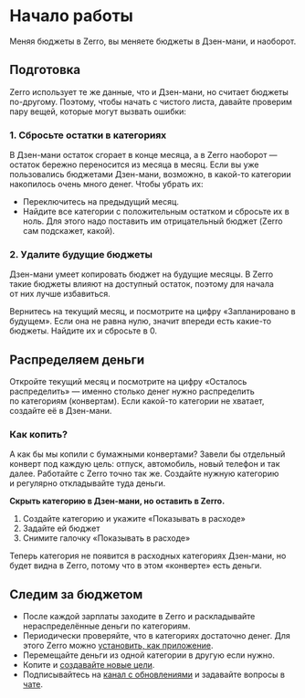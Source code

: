 
<Helmet>
  <title>Начало работы | Zerro</title>
  <meta name="description" content="Инструкция поможет начать вести бюджет" />
</Helmet>

# Начало работы

<ExampleBox symbol="☝️">
  Меняя бюджеты в Zerro, вы меняете бюджеты в Дзен-мани, и наоборот.
</ExampleBox>

## Подготовка

Zerro использует те же данные, что и Дзен-мани, но считает бюджеты по-другому. Поэтому, чтобы начать с чистого листа, давайте проверим пару вещей, которые могут вызвать ошибки:

### 1. Сбросьте остатки в категориях

В Дзен-мани остаток сгорает в конце месяца, а в Zerro наоборот — остаток бережно переносится из месяца в месяц. Если вы уже пользовались бюджетами Дзен-мани, возможно, в какой-то категории накопилось очень много денег. Чтобы убрать их:

- Переключитесь на предыдущий месяц.
- Найдите все категории с положительным остатком и сбросьте их в ноль. Для этого надо поставить им отрицательный бюджет (Zerro сам подскажет, какой).

### 2. Удалите будущие бюджеты

Дзен-мани умеет копировать бюджет на будущие месяцы. В Zerro такие бюджеты влияют на доступный остаток, поэтому для начала от них лучше избавиться.

Вернитесь на текущий месяц, и посмотрите на цифру «Запланировано в будущем». Если она не равна нулю, значит впереди есть какие-то бюджеты. Найдите их и сбросьте в 0.

## Распределяем деньги

Откройте текущий месяц и посмотрите на цифру «Осталось распределить» — именно столько денег нужно распределить по категориям (конвертам). Если какой-то категории не хватает, создайте её в Дзен-мани.

<Box
  component="img"
  maxWidth="100%"
  borderRadius={8}
  border="1px solid rgba(0,0,0,0.08)"
  boxShadow="0 8px 32px 0 rgba(0,0,0,0.16)"
  src={wholeImg}
  alt="Примерно так выглядит интерфейс внутри"
/>

### Как копить?

А как бы мы копили с бумажными конвертами? Завели бы отдельный конверт под каждую цель: отпуск, автомобиль, новый телефон и так далее. Работайте с Zerro точно так же. Создайте нужную категорию и регулярно откладывайте туда деньги.

<ExampleBox symbol="💡">
  <b>Скрыть категорию в Дзен-мани, но оставить в Zerro.</b>
  <ol>
    <li> Создайте категорию и укажите «Показывать в расходе»</li>
    <li> Задайте ей бюджет</li>
    <li> Снимите галочку «Показывать в расходе»</li>
  </ol>
  Теперь категория не появится в расходных категориях Дзен-мани, но будет видна
  в Zerro, потому что в этом «конверте» есть деньги.
</ExampleBox>

## Следим за бюджетом

- После каждой зарплаты заходите в Zerro и раскладывайте нераспределённые деньги по категориям.
- Периодически проверяйте, что в категориях достаточно денег. Для этого Zerro можно [установить, как приложение](https://t.me/zerroapp/10).
- Перемещайте деньги из одной категории в другую если нужно.
- Копите и [создавайте новые цели](https://t.me/zerroapp/7).
- Подписывайтесь на [канал с обновлениями](https://t.me/zerroapp) и задавайте вопросы в [чате](https://t.me/zerrochat).
